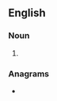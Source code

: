 ==English==

===Noun===
{{head|en|noun form}}

# {{plural of|en|upsilon}}

===Anagrams===
* {{anagrams|en|a=ilnopssu|pulsions|unspoils}}
